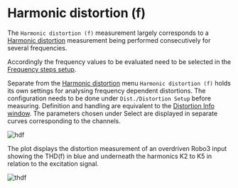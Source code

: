 # Harmonic distortion (f)

The ``Harmonic distortion (f)`` measurement largely corresponds to a [Harmonic distortion](/en/help/adda/harmonic-distortion) measurement being performed consecutively for several frequencies.

Accordingly the frequency values to be evaluated need to be selected in the [Frequency steps setup](/en/help/adda/frequency-steps-setup).

Separate from the [Harmonic distortion](/en/help/adda/harmonic-distortion) menu ``Harmonic distortion (f)`` holds its own settings for analysing frequency dependent distortions. The configuration needs to be done under ``Dist./Distortion Setup`` before measuring. Definition and handling are equivalent to the [Distortion Info window](/en/help/info/distortion). The parameters chosen under Select are displayed in separate curves corresponding to the channels.

![hdf](/hdf.gif)

The plot displays the distortion measurement of an overdriven Robo3 input showing the THD(f) in blue and underneath the harmonics K2 to K5 in relation to the excitation signal.

![thdf](/thdf.png)